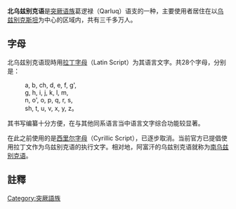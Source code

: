 {{Infobox Language
|name=北烏茲別克語
|familycolor=Altaic
|states=[[乌兹别克斯坦|乌兹别克斯坦]]、[[中华人民共和国|中华人民共和国]]
|speakers=18,795,591
|fam1=[[阿尔泰语系|阿尔泰语系]]<ref>The existence of the Altaic family is controversial.參見[[阿尔泰语系|阿尔泰语系]].</ref>
|fam2=[[突厥语族|突厥语族]]
|fam3=葛邏祿語支
|fam4=[[乌兹别克语|乌兹别克语]]
|iso3=uzn
}}

'''北乌兹别克语'''是[[突厥语族|突厥语族]]葛逻禄（Qarluq）语支的一种，主要使用者居住在以[[乌兹别克斯坦|乌兹别克斯坦]]为中心的区域内，共有三千多万人。

==字母==
北乌兹别克语现時用[[拉丁字母|拉丁字母]]（Latin Script）为其语言文字。共28个字母，分别是：
:a, b, ch, d, e, f, g',
:g, h, i, j, k, l, m,
:n, o', o, p, q, r, s,
:sh, t, u, v, x, y, z。
其书写编纂十分方便，在与其他同系语言当中语言文字综合功能较显著。

在此之前使用的是[[西里尔字母|西里尔字母]]（Cyrillic Script），已逐步取消。当前官方已提倡使用拉丁文作为乌兹别克语的执行文字。相对地，阿富汗的乌兹别克语就称为[[南乌兹别克语|南乌兹别克语]]。

==註釋==
{{reflist}}

{{Language-stub}}
{{中國語言|state=collapsed}}
{{哈萨克斯坦语言}}
{{乌兹别克斯坦语言}}

[[Category:突厥語族|Category:突厥語族]]